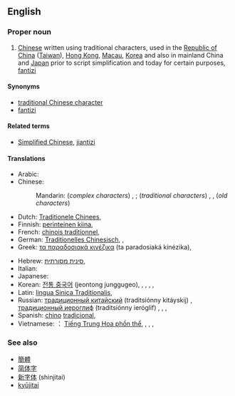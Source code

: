 ==English==
{{wikipedia}}

===Proper noun===
{{en-proper noun|sg=[[traditional|Traditional]] [[Chinese]]}}

# [[Chinese]] written using traditional characters, used in the [[Republic of China]] ([[Taiwan]]), [[Hong Kong]], [[Macau]], [[Korea]] and also in mainland China and [[Japan]] prior to script simplification and today for certain purposes, [[fantizi]]

====Synonyms====
* [[traditional Chinese character]]
* [[fantizi]]

====Related terms====
* [[Simplified Chinese]], [[jiantizi]]

====Translations====
{{trans-top|Chinese written using traditional characters}}
* Arabic: {{t|ar|حروف صينية تقليدية|m|p|tr=Huruuf Siníyya taqalidíyya|sc=Arab}}
* Chinese:
*: Mandarin: (''complex characters'') {{t-|cmn|繁體字|sc=Hani}},  {{t-|cmn|繁体字|tr=fántǐzì|sc=Hani}};  (''traditional characters'') {{t-|cmn|正體字|sc=Hani}},  {{t-|cmn|正体字|tr=zhèngtǐzì|sc=Hani}}, (''old characters'') {{t-|cmn|老字|tr=lǎozì|sc=Hani}}
* Dutch: [[Traditionele Chinees]],  {{t|nl|traditionele Chinees}}
* Finnish: [[perinteinen kiina]],  {{t|fi|perinteinen kiina}}
* French: [[chinois traditionnel]],  {{t|fr|chinois traditionnel|m}}
* German: [[Traditionelles Chinesisch]],  {{t|de|traditionelles Chinesisch|n}},  {{t|de|Langzeichen|n}}
* Greek: [[τα παραδοσιακά κινέζικα]] (ta paradosiaká kinézika),  {{t|el|τα παραδοσιακά κινέζικα|tr=ta paradosiaká kinézika|sc=Grek}}
{{trans-mid}}
* Hebrew: [[סינית מסורתית]],  {{t|he|סינית מסורתית|sc=Hebr}}
* Italian: {{t+|it|cinese tradizionale}}
* Japanese: {{t+|ja|繁体字|tr=はんたいじ, hantaiji}}
* Korean: [[전통 중국어]] (jeontong junggugeo),  {{t|ko|전통 중국어|tr=jeontong junggug-eo|sc=Kore}},  {{t|ko|번체자|tr=beoncheja|sc=Kore}},  {{t|ko|繁體字|sc=Kore}},  {{t|ko|정체자|tr=jeongcheja|sc=Kore}},  {{t|ko|正體字|sc=Kore}}
* Latin: [[lingua Sinica Traditionalis]],  {{t|la|lingua sinica traditionalis|f}}
* Russian: [[традиционный китайский]] (traditsiónny kitáyskij) {{m}}, [[традиционный иероглиф]] (traditsiónny ieróglif) {{m}},  {{t|ru|традиционный китайский|m|tr=tradiciónny kitáyskij|sc=Cyrl}},  {{t|ru|традиционный иероглиф|m|tr=tradiciónny ieróglif|sc=Cyrl}},  {{t|ru|фаньтицзы|m|tr=fan'tíczy|sc=Cyrl}}
* Spanish: [[chino]] [[tradicional]],  {{t|es|chino tradicional|m}}
* Vietnamese: ： [[Tiếng Trung Hoa phồn thể]],  {{t|vi|phồn thể tự}},  {{t|vi|繁體字}},  {{t|vi|Chữ Hán phồn thể}},  {{t|vi|Chữ Hán chính thể}}
{{trans-bottom}}

===See also===
* [[簡體]]
* [[简体字]]
* [[新字体]] (shinjitai)
* [[kyūjitai]]